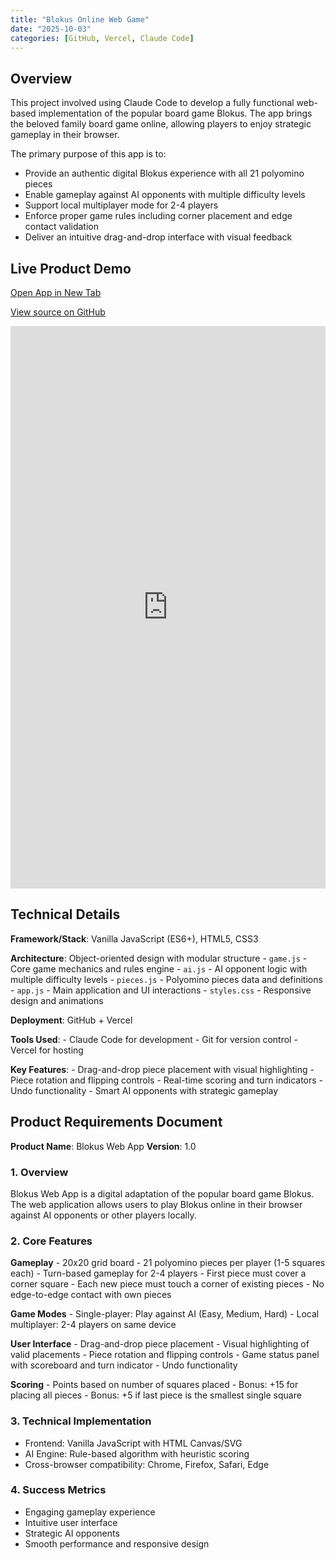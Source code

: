 ```yaml
---
title: "Blokus Online Web Game"
date: "2025-10-03"
categories: [GitHub, Vercel, Claude Code]
---
```


## Overview

This project involved using Claude Code to develop a fully functional web-based implementation of the popular board game Blokus. The app brings the beloved family board game online, allowing players to enjoy strategic gameplay in their browser.

The primary purpose of this app is to:

- Provide an authentic digital Blokus experience with all 21 polyomino pieces
- Enable gameplay against AI opponents with multiple difficulty levels
- Support local multiplayer mode for 2-4 players
- Enforce proper game rules including corner placement and edge contact validation
- Deliver an intuitive drag-and-drop interface with visual feedback

## Live Product Demo

<div class="d-flex justify-content-center gap-3 my-4">
  <!-- Open App button -->
  <a class="btn btn-primary d-inline-flex align-items-center"
     href="https://first-app-490-r.vercel.app/"
     target="_blank" rel="noopener"
     aria-label="Open live app">
    <i class="fa-solid fa-window-restore me-2" aria-hidden="true"></i>
    Open App in New Tab
  </a>

  <!-- GitHub Source button -->
  <a class="btn btn-outline-dark d-inline-flex align-items-center"
     href="https://github.com/Jaquosh/first-app-490R"
     target="_blank" rel="noopener"
     aria-label="Open GitHub source">
    <i class="fa-brands fa-github me-2" aria-hidden="true"></i>
    View source on GitHub
  </a>
</div>

<iframe src="https://first-app-490-r.vercel.app/"
        style="width:100%; height:900px; border:none;"
        allowfullscreen>
</iframe>

## Technical Details

**Framework/Stack**: Vanilla JavaScript (ES6+), HTML5, CSS3

**Architecture**: Object-oriented design with modular structure
- `game.js` - Core game mechanics and rules engine
- `ai.js` - AI opponent logic with multiple difficulty levels
- `pieces.js` - Polyomino pieces data and definitions
- `app.js` - Main application and UI interactions
- `styles.css` - Responsive design and animations

**Deployment**: GitHub + Vercel

**Tools Used**:
- Claude Code for development
- Git for version control
- Vercel for hosting

**Key Features**:
- Drag-and-drop piece placement with visual highlighting
- Piece rotation and flipping controls
- Real-time scoring and turn indicators
- Undo functionality
- Smart AI opponents with strategic gameplay

## Product Requirements Document

**Product Name**: Blokus Web App
**Version**: 1.0

### 1. Overview
Blokus Web App is a digital adaptation of the popular board game Blokus. The web application allows users to play Blokus online in their browser against AI opponents or other players locally.

### 2. Core Features

**Gameplay**
- 20x20 grid board
- 21 polyomino pieces per player (1-5 squares each)
- Turn-based gameplay for 2-4 players
- First piece must cover a corner square
- Each new piece must touch a corner of existing pieces
- No edge-to-edge contact with own pieces

**Game Modes**
- Single-player: Play against AI (Easy, Medium, Hard)
- Local multiplayer: 2-4 players on same device

**User Interface**
- Drag-and-drop piece placement
- Visual highlighting of valid placements
- Piece rotation and flipping controls
- Game status panel with scoreboard and turn indicator
- Undo functionality

**Scoring**
- Points based on number of squares placed
- Bonus: +15 for placing all pieces
- Bonus: +5 if last piece is the smallest single square

### 3. Technical Implementation
- Frontend: Vanilla JavaScript with HTML Canvas/SVG
- AI Engine: Rule-based algorithm with heuristic scoring
- Cross-browser compatibility: Chrome, Firefox, Safari, Edge

### 4. Success Metrics
- Engaging gameplay experience
- Intuitive user interface
- Strategic AI opponents
- Smooth performance and responsive design